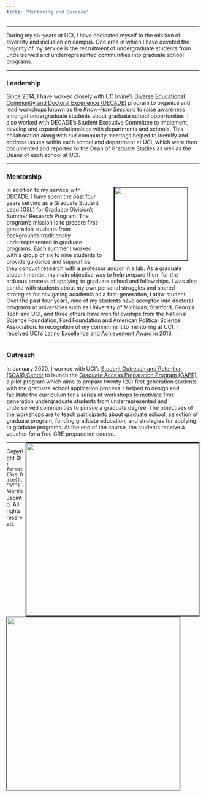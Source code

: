 ```yaml
---
title: "Mentoring and Service"
---
```

----

During my six years at UCI, I have dedicated myself to the mission of diversity and inclusion on campus. One area in which I have devoted the majority of my service is the recruitment of undergraduate students from underserved and underrepresented communities into graduate school programs.

----

<h3>**Leadership**</h3>

Since 2014, I have worked closely with UC Irvine's [Diverse Educational Community and Doctoral Experience (DECADE)](https://grad.uci.edu/about-us/diversity/decade/index.php) program to organize and lead workshops known as the *Know-How Sessions* to raise awareness amongst undergraduate students about graduate school opportunities. I also worked with DECADE's Student Executive Committee to implement, develop and expand relationships with departments and schools. This collaboration along with our community meetings helped to identify and address issues within each school and department at UCI, which were then documented and reported to the Dean of Graduate Studies as well as the Deans of each school at UCI.

----

<h3>**Mentorship**</h3>

<img align="right" src="images/lead1.jpeg" width="190px" HSPACE=30 style="border:black; border-width:2px; border-style:inset;"/>

In addition to my service with DECADE, I have spent the past four years serving as a Graduate Student Lead (GSL) for Graduate Division's Summer Research Program. The program’s mission is to prepare first-generation students from backgrounds traditionally underrepresented in graduate programs. Each summer I worked with a group of six to nine students to provide guidance and support as they conduct research with a professor and/or in a lab. As a graduate student mentor, my main objective was to help prepare them for the arduous process of applying to graduate school and fellowships. I was also candid with students about my own personal struggles and shared strategies for navigating academia as a first-generation, Latinx student. Over the past four years, nine of my students have accepted into doctoral programs at universities such as University of Michigan, Stanford, Georgia Tech and UCI, and three others have won fellowships from the National Science Foundation, Ford Foundation and American Political Science Association. In recognition of my commitment to mentoring at UCI, I received UCI's [Latino Excellence and Achievement Award](https://inclusion.uci.edu/action-plan/mentoring/latino-excellence-and-achievement-award/) in 2018.

----

<h3>**Outreach**</h3> 

In January 2020, I worked with UCI's [Student Outreach and Retention (SOAR) Center](https://soar.uci.edu/) to launch the [Graduate Access Preparation Program (GAPP)](https://soar.uci.edu/gapp/), a pilot program which aims to prepare twenty (20) first generation students with the graduate school application process. I helped to design and facilitate the curriculum for a series of workshops to motivate first-generation undergraduate students from underrepresented and underserved communities to pursue a graduate degree. The objectives of the workshops are to teach participants about graduate school, selection of graduate program, funding graduate education, and strategies for applying to graduate programs. At the end of the course, the students receive a voucher for a free GRE preparation course.

<img align="right" src="images/gapp1.jpg" width="450px" style="border:black; border-width:2px; border-style:inset;">

<img align="left" src="images/gapp2.jpg" width="450px" style="border:black; border-width:2px; border-style:inset;">

---
<p>Copyright &copy; `r format(Sys.Date(), '%Y')` Martín Jacinto. All rights reserved.</p>
